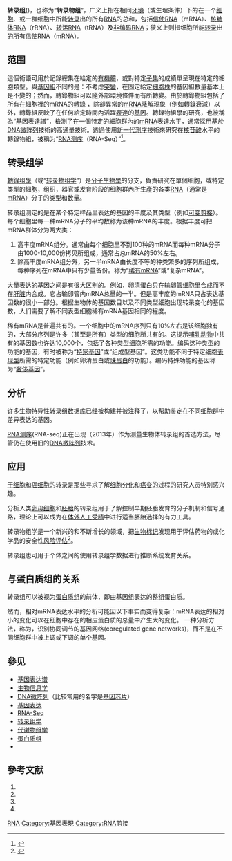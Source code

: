 '''转录组'''({{lang-en|Transcriptome}})，也称为“'''转录物组'''”，广义上指在相同[[环境|环境]]（或生理条件）下的在一个[[细胞|细胞]]、或一群细胞中所能[[转录|转录]]出的所有[[RNA|RNA]]的总和，包括[[信使RNA|信使RNA]]（mRNA）、[[核糖体RNA|核糖体RNA]]（rRNA）、[[转运RNA|转运RNA]]（tRNA）及[[非编码RNA|非编码RNA]]；狭义上则指细胞所能[[转录|转录]]出的所有[[信使RNA|信使RNA]]（mRNA）。

==范围==
這個術語可用於記錄總集在給定的[[有機體|有機體]]，或對特定[[子集|子集]]的成績單呈現在特定的細胞類型。與[[基因組|基因組]]不同的是：不考虑[[突變|突變]]，在固定給定[[細胞株|細胞株]]的基因組數量基本上是不變的；然而，轉錄物組可以隨外部環境條件而有所轉變。由於轉錄物組包括了所有在細胞裡的mRNA的[[轉錄|轉錄]] ，除卻異常的[[mRNA降解|mRNA降解]]現象（例如[[轉錄衰減|轉錄衰減]]）以外，轉錄組反映了在任何給定時間內活躍[[基因表达|表達]]的[[基因|基因]]。轉錄物組學的研究，也被稱為“[[基因表達譜|基因表達譜]]”，檢測了在一個特定的細胞群內的[[信使RNA|mRNA]]表達水平，通常採用基於[[DNA微阵列|DNA微阵列]]技術的高通量技術。透過使用[[DNA測序#新一代测序|新一代測序]]技術來研究在[[核苷酸|核苷酸]]水平的轉錄物組，被稱为“[[RNA测序|RNA测序]]（RNA-Seq）”<ref>{{cite journal | author = Wang Z, Gerstein M, Snyder M. | year = 2009 | month =  | day =  | title = RNA-Seq: a revolutionary tool for transcriptomics. | journal = ''Nature Rev. Genetics'' | volume = 10 | issue = 1 | pages = 57-63 | pmid =  | doi =  | url =  | language = en }}</ref>。

==转录组学==
[[轉錄组學|轉錄组學]]（或“[[转录物组学|转录物组学]]”）是[[分子生物學|分子生物學]]的分支，負責研究在單個细胞，或特定类型的細胞，组织，器官或发育阶段的细胞群內所生產的各类[[RNA|RNA]]（通常是[[mRNA|mRNA]]）分子的类型和数量。

转录组测定的是在某个特定样品里表达的基因的丰度及其类型（例如[[可变剪接|可变剪接]]）。每个细胞里每一种mRNA分子的平均数称为该种mRNA的丰度。根据丰度可把mRNA群体分为两大类：

# 高丰度mRNA组分。通常由每个细胞里不到100种的mRNA而每种mRNA分子由1000-10,000份拷贝所组成，通常占总mRNA的50%左右。
# 除高丰度mRNA组分外，另一半mRNA由长度不等的种类繁多的序列所组成，每种序列在mRNA中只有少量备份。称为“[[稀有mRNA|稀有mRNA]]”或“复杂mRNA”。

大量表达的基因之间是有很大区别的。例如，[[卵清蛋白|卵清蛋白]]只在[[输卵管|输卵管]]细胞里合成而不在[[肝脏|肝脏]]内合成。它占输卵管内mRNA总量的一半。但是高丰度的mRNA只占表达基因数的很小一部分。根据生物体的基因数目以及不同类型细胞出现转录变化的基因数，人们需要了解不同表型细胞稀有mRNA基因相同的程度。
 
稀有mRNA是普遍共有的。一个细胞中的mRNA序列只有10%左右是该细胞独有的，大部分序列是许多（甚至是所有）类型的细胞所共有的。这提示[[哺乳动物|哺乳动物]]中共有的基因数也许达10,000个，包括了各种类型细胞所需的功能。编码这种类型的功能的基因，有时被称为“[[持家基因|持家基因]]”或“组成型基因”。这类功能不同于特定细胞[[表现型|表现型]]所需的特定功能（例如卵清蛋白或[[珠蛋白|珠蛋白]]的功能）。编码特殊功能的基因称为“[[奢侈基因|奢侈基因]]”。

==分析==
许多生物特异性转录组数据库已经被构建并被注释了，以帮助鉴定在不同细胞群中差异表达的基因。

[[RNA测序|RNA测序]](RNA-seq)正在出现（2013年）作为测量生物体转录组的首选方法，尽管仍在使用旧的[[DNA微阵列|DNA微阵列]]技术{{Citation needed|date=October 2013}}。

==应用==
[[干细胞|干细胞]]和[[癌细胞|癌细胞]]的转录是那些寻求了解[[细胞分化|细胞分化]]和[[癌变|癌变]]的过程的研究人员特别感兴趣。

分析人类[[卵母细胞|卵母细胞]]和[[胚胎|胚胎]]的转录组用于了解控制早期胚胎发育的分子机制和信号通路，理论上可以成为在[[体外人工受精|体外人工受精]]中进行适当胚胎选择的有力工具{{ref|Assou}}。

转录物组学是一个新兴的和不断增长的领域，把[[生物标记|生物标记]]发现用于评估药物的或化学品的安全性[[风险评估|风险评估]]<ref name="David T Szabo">{{cite book|last=Szabo|first=David|title=Transcriptomic biomarkers in safety and risk assessment of chemicals. In Ramesh Gupta, editors:Gupta - Biomarkers in Toxicology, Oxford:Academic Press.|date=2014|isbn=978-0-12-404630-6|pages=1033–1038|url=http://dx.doi.org/10.1016/B978-0-12-404630-6.00062-2}}</ref>。

转录组也可用于个体之间的使用转录组学数据进行推断系统发育关系。

==与蛋白质组的关系==
{{main|蛋白质组}}
转录组可以被视为[[蛋白质组|蛋白质组]]的前体{{dubious|date=November 2012}}，即由基因组表达的整组蛋白质。

然而，相对mRNA表达水平的分析可能因以下事实而变得复杂：mRNA表达的相对小的变化可以在细胞中存在的相应蛋白质的总量中产生大的变化。 一种分析方法，称为{{le|基因集富集分析|Gene set enrichment analysis}}，识别协同调节的基因网络(coregulated gene networks)，而不是在不同细胞群中被上调或下调的单个基因{{ref|Subramanian}}。

== 參见 ==
{{Portal box|新陈代谢|分子与细胞生物学|生物学}}
* [[基因表达谱|基因表达谱]]
* [[生物信息学|生物信息学]]
* [[DNA微阵列|DNA微阵列]]（比较常用的名字是[[基因芯片|基因芯片]]）
* [[基因表达|基因表达]]
* [[RNA-Seq|RNA-Seq]]
* [[转录组学|转录组学]]
* [[代谢物组学|代谢物组学]]
* [[蛋白质组|蛋白质组]]
* {{le|功能基因组学|Functional genomics}}

== 參考文献 ==
{{reflist}}
# {{note|Subramanian}}{{cite journal | author = Subramanian A, Tamayo P, Mootha VK, Mukherjee S, Ebert BL, Gillette MA, Paulovich A, Pomeroy SL, Golub TR, Lander ES, Mesirov JP. | year = 2005 | month =  | day =  | title = Gene set enrichment analysis: a knowledge-based approach for interpreting genome-wide expression profiles. | journal = ''Proc Natl Acad Sci USA'' | volume = 102 | issue = 43 | pages = 15545-15550 | pmid =  | doi =  | url =  | language = en }}
# {{note|antisense}}{{cite journal | author = RIKEN Genome Exploration Research Group and Genome Science Group (Genome Network Project Core Group) and the FANTOM Consortium: S. Katayama et al. | title = Antisense Transcription in the Mammalian Transcriptome | journal = ''[[科学_(期刊)|Science]] | volume = 309 | issue = 5740 | pages = 1564-1566 | pmid =  | doi =  | url =  | language = en |date=Sep 2, 2005}}
# {{note|Velculescu}}{{cite journal | author = Velculescu VE, Zhang L, Zhou W, Vogelstein J, Basrai MA, Bassett DE Jr, Hieter P, Vogelstein B, Kinzler KW. | title = Characterization of the yeast transcriptome. | journal = Cell | volume = 88 | issue = 2 | pages = 243-251 | pmid =  | doi =  | url =  | language = en |date=Jan 24, 1997}}
# {{note|Laule}}{{cite journal | author = Laule O, Hirsch-Hoffmann M, Hruz T, Gruissem W, and P Zimmermann. | year = 2006 | month =  | day =  | title = Web-based analysis of the mouse transcriptome using Genevestigator. | journal = BMC Bioinformatics | volume = 7 | issue =  | pages = 311 | pmid =  | doi =  | url =  | language = en }}

{{组学}}

[[Category:RNA|]]
[[Category:基因表現|Category:基因表現]]
[[Category:RNA剪接|Category:RNA剪接]]